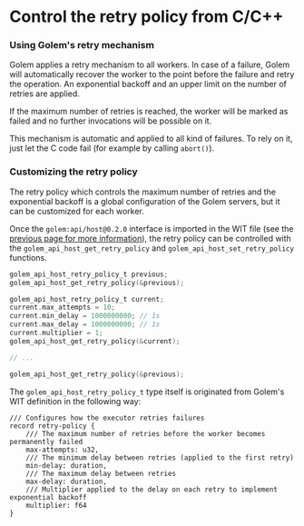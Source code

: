 # Control the retry policy from C/C++

### Using Golem's retry mechanism

Golem applies a retry mechanism to all workers. In case of a failure, Golem will automatically recover the worker to the point before the failure and retry the operation. An exponential backoff and an upper limit on the number of retries are applied.

If the maximum number of retries is reached, the worker will be marked as failed and no further invocations will be possible on it.

This mechanism is automatic and applied to all kind of failures. To rely on it, just let the C code fail (for example by calling `abort()`).

### Customizing the retry policy

The retry policy which controls the maximum number of retries and the exponential backoff is a global configuration of the Golem servers, but it can be customized for each worker.

Once the `golem:api/host@0.2.0` interface is imported in the WIT file (see the [previous page for more information](docs/ccpp-language-guide/durability)), the retry policy can be controlled with the `golem_api_host_get_retry_policy` and `golem_api_host_set_retry_policy` functions.

```c
golem_api_host_retry_policy_t previous;
golem_api_host_get_retry_policy(&previous);

golem_api_host_retry_policy_t current;
current.max_attempts = 10;
current.min_delay = 1000000000; // 1s
current.max_delay = 1000000000; // 1s
current.multiplier = 1;
golem_api_host_get_retry_policy(&current);

// ...

golem_api_host_get_retry_policy(&previous);
```

The `golem_api_host_retry_policy_t` type itself is originated from Golem's WIT definition in the following way:

```wit
/// Configures how the executor retries failures
record retry-policy {
    /// The maximum number of retries before the worker becomes permanently failed
    max-attempts: u32,
    /// The minimum delay between retries (applied to the first retry)
    min-delay: duration,
    /// The maximum delay between retries
    max-delay: duration,
    /// Multiplier applied to the delay on each retry to implement exponential backoff
    multiplier: f64
}
```

